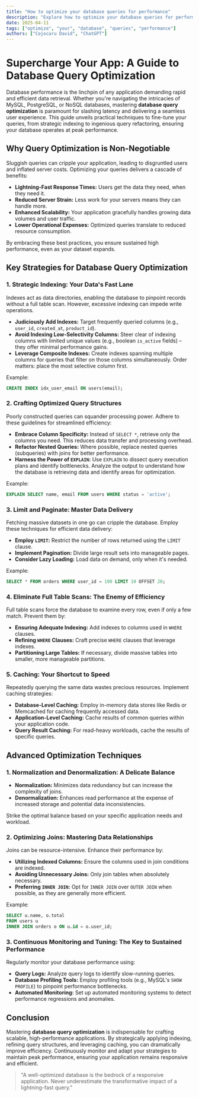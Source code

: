 ```yaml
---
title: "How to optimize your database queries for performance"
description: "Explore how to optimize your database queries for performance in this detailed guide, offering insights, strategies, and practical tips to enhance your understanding and application of the topic."
date: 2025-04-11
tags: ["optimize", "your", "database", "queries", "performance"]
authors: ["Cojocaru David", "ChatGPT"]
---
```


# Supercharge Your App: A Guide to Database Query Optimization

Database performance is the linchpin of any application demanding rapid and efficient data retrieval. Whether you're navigating the intricacies of MySQL, PostgreSQL, or NoSQL databases, mastering **database query optimization** is paramount for slashing latency and delivering a seamless user experience. This guide unveils practical techniques to fine-tune your queries, from strategic indexing to ingenious query refactoring, ensuring your database operates at peak performance.

## Why Query Optimization is Non-Negotiable

Sluggish queries can cripple your application, leading to disgruntled users and inflated server costs. Optimizing your queries delivers a cascade of benefits:

- **Lightning-Fast Response Times:** Users get the data they need, when they need it.
- **Reduced Server Strain:** Less work for your servers means they can handle more.
- **Enhanced Scalability:** Your application gracefully handles growing data volumes and user traffic.
- **Lower Operational Expenses:** Optimized queries translate to reduced resource consumption.

By embracing these best practices, you ensure sustained high performance, even as your dataset expands.

## Key Strategies for Database Query Optimization

### 1. Strategic Indexing: Your Data's Fast Lane

Indexes act as data directories, enabling the database to pinpoint records without a full table scan. However, excessive indexing can impede write operations.

- **Judiciously Add Indexes:** Target frequently queried columns (e.g., `user_id`, `created_at`, `product_id`).
- **Avoid Indexing Low-Selectivity Columns:** Steer clear of indexing columns with limited unique values (e.g., boolean `is_active` fields) – they offer minimal performance gains.
- **Leverage Composite Indexes:** Create indexes spanning multiple columns for queries that filter on those columns simultaneously. Order matters: place the most selective column first.

Example:

```sql
CREATE INDEX idx_user_email ON users(email);
```

### 2. Crafting Optimized Query Structures

Poorly constructed queries can squander processing power. Adhere to these guidelines for streamlined efficiency:

- **Embrace Column Specificity:** Instead of `SELECT *`, retrieve only the columns you need. This reduces data transfer and processing overhead.
- **Refactor Nested Queries:** Where possible, replace nested queries (subqueries) with joins for better performance.
- **Harness the Power of `EXPLAIN`:** Use `EXPLAIN` to dissect query execution plans and identify bottlenecks. Analyze the output to understand how the database is retrieving data and identify areas for optimization.

Example:

```sql
EXPLAIN SELECT name, email FROM users WHERE status = 'active';
```

### 3. Limit and Paginate: Master Data Delivery

Fetching massive datasets in one go can cripple the database. Employ these techniques for efficient data delivery:

- **Employ `LIMIT`:** Restrict the number of rows returned using the `LIMIT` clause.
- **Implement Pagination:** Divide large result sets into manageable pages.
- **Consider Lazy Loading:** Load data on demand, only when it's needed.

Example:

```sql
SELECT * FROM orders WHERE user_id = 100 LIMIT 10 OFFSET 20;
```

### 4. Eliminate Full Table Scans: The Enemy of Efficiency

Full table scans force the database to examine every row, even if only a few match. Prevent them by:

- **Ensuring Adequate Indexing:** Add indexes to columns used in `WHERE` clauses.
- **Refining `WHERE` Clauses:** Craft precise `WHERE` clauses that leverage indexes.
- **Partitioning Large Tables:** If necessary, divide massive tables into smaller, more manageable partitions.

### 5. Caching: Your Shortcut to Speed

Repeatedly querying the same data wastes precious resources. Implement caching strategies:

- **Database-Level Caching:** Employ in-memory data stores like Redis or Memcached for caching frequently accessed data.
- **Application-Level Caching:** Cache results of common queries within your application code.
- **Query Result Caching:** For read-heavy workloads, cache the results of specific queries.

## Advanced Optimization Techniques

### 1. Normalization and Denormalization: A Delicate Balance

- **Normalization:** Minimizes data redundancy but can increase the complexity of joins.
- **Denormalization:** Enhances read performance at the expense of increased storage and potential data inconsistencies.

Strike the optimal balance based on your specific application needs and workload.

### 2. Optimizing Joins: Mastering Data Relationships

Joins can be resource-intensive. Enhance their performance by:

- **Utilizing Indexed Columns:** Ensure the columns used in join conditions are indexed.
- **Avoiding Unnecessary Joins:** Only join tables when absolutely necessary.
- **Preferring `INNER JOIN`:** Opt for `INNER JOIN` over `OUTER JOIN` when possible, as they are generally more efficient.

Example:

```sql
SELECT u.name, o.total
FROM users u
INNER JOIN orders o ON u.id = o.user_id;
```

### 3. Continuous Monitoring and Tuning: The Key to Sustained Performance

Regularly monitor your database performance using:

- **Query Logs:** Analyze query logs to identify slow-running queries.
- **Database Profiling Tools:** Employ profiling tools (e.g., MySQL's `SHOW PROFILE`) to pinpoint performance bottlenecks.
- **Automated Monitoring:** Set up automated monitoring systems to detect performance regressions and anomalies.

## Conclusion

Mastering **database query optimization** is indispensable for crafting scalable, high-performance applications. By strategically applying indexing, refining query structures, and leveraging caching, you can dramatically improve efficiency. Continuously monitor and adapt your strategies to maintain peak performance, ensuring your application remains responsive and efficient.

> "A well-optimized database is the bedrock of a responsive application. Never underestimate the transformative impact of a lightning-fast query."
